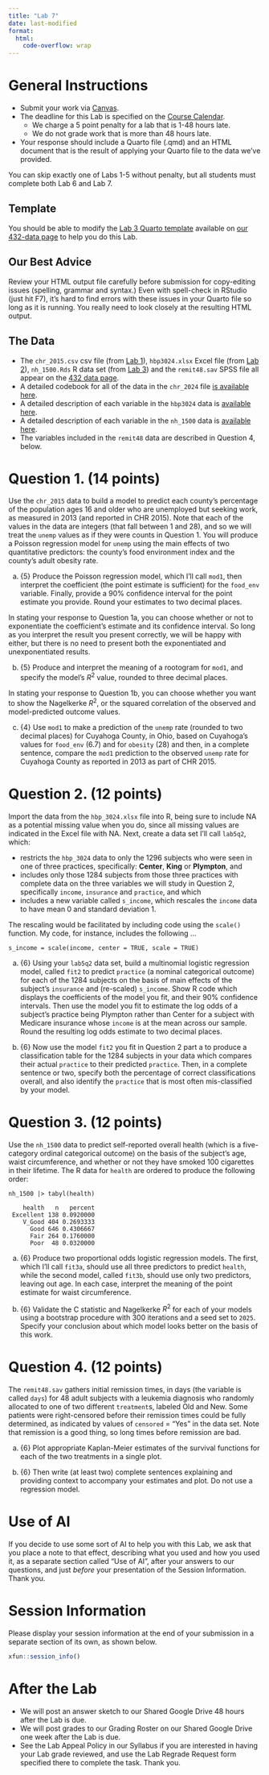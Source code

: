 ```yaml
---
title: "Lab 7"
date: last-modified
format: 
  html:
    code-overflow: wrap
---
```


# General Instructions

- Submit your work via [Canvas](https://canvas.case.edu/). 
- The deadline for this Lab is specified on the [Course Calendar](calendar.qmd).
  - We charge a 5 point penalty for a lab that is 1-48 hours late.
  - We do not grade work that is more than 48 hours late.
- Your response should include a Quarto file (.qmd) and an HTML document that is the result of applying your Quarto file to the data we've provided.

:::{.callout-important}

You can skip exactly one of Labs 1-5 without penalty, but all students must complete both Lab 6 and Lab 7.

:::


## Template

You should be able to modify the [Lab 3 Quarto template](https://raw.githubusercontent.com/THOMASELOVE/432-data/refs/heads/master/data/432_lab3_template.qmd) available on [our 432-data page](https://github.com/THOMASELOVE/432-data) to help you do this Lab.

## Our Best Advice

Review your HTML output file carefully before submission for copy-editing issues (spelling, grammar and syntax.) Even with spell-check in RStudio (just hit F7), it's hard to find errors with these issues in your Quarto file so long as it is running. You really need to look closely at the resulting HTML output.

## The Data

- The `chr_2015.csv` csv file (from [Lab 1](lab1.qmd)), `hbp3024.xlsx` Excel file (from [Lab 2](lab2.qmd)), `nh_1500.Rds` R data set (from [Lab 3](lab3.qmd)) and the `remit48.sav` SPSS file all appear on the [432 data page](https://github.com/THOMASELOVE/432-data).
- A detailed codebook for all of the data in the `chr_2024` file [is available here](chr_codebook.qmd).
- A detailed description of each variable in the `hbp3024` data is [available here](hbp_codebook.qmd).
- A detailed description of each variable in the `nh_1500` data is [available here](nhanes_codebook.qmd).
- The variables included in the `remit48` data are described in Question 4, below.

# Question 1. (14 points)

Use the `chr_2015` data to build a model to predict each county's percentage of the population ages 16 and older who are unemployed but seeking work, as measured in 2013 (and reported in CHR 2015). Note that each of the values in the data are integers (that fall between 1 and 28), and so we will treat the `unemp` values as if they were counts in Question 1. You will produce a Poisson regression model for `unemp` using the main effects of two quantitative predictors: the county's food environment index and the county's adult obesity rate. 

a. {5} Produce the Poisson regression model, which I'll call `mod1`, then interpret the coefficient (the point estimate is sufficient) for the `food_env` variable. Finally, provide a 90% confidence interval for the point estimate you provide. Round your estimates to two decimal places.

:::{.callout-tip}

In stating your response to Question 1a, you can choose whether or not to exponentiate the coefficient's estimate and its confidence interval. So long as you interpret the result you present correctly, we will be happy with either, but there is no need to present both the exponentiated and unexponentiated results.

:::

b. {5} Produce and interpret the meaning of a rootogram for `mod1`, and specify the model's $R^2$ value, rounded to three decimal places.

:::{.callout-tip}

In stating your response to Question 1b, you can choose whether you want to show the Nagelkerke $R^2$, or the squared correlation of the observed and model-predicted outcome values.

:::

c. {4} Use `mod1` to make a prediction of the `unemp` rate (rounded to two decimal places) for Cuyahoga County, in Ohio, based on Cuyahoga's values for `food_env` (6.7) and for `obesity` (28) and then, in a complete sentence, compare the `mod1` prediction to the observed `unemp` rate for Cuyahoga County as reported in 2013 as part of CHR 2015.

# Question 2. (12 points)

Import the data from the `hbp_3024.xlsx` file into R, being sure to include NA as a potential missing value when you do, since all missing values are indicated in the Excel file with NA. Next, create a data set I'll call `lab5q2`, which:

- restricts the `hbp_3024` data to only the 1296 subjects who were seen in one of three practices, specifically: **Center**, **King** or **Plympton**, and
- includes only those 1284 subjects from those three practices with complete data on the three variables we will study in Question 2, specifically `income`, `insurance` and `practice`, and which
- includes a new variable called `s_income`, which rescales the `income` data to have mean 0 and standard deviation 1.

:::{.callout-tip}

The rescaling would be facilitated by including code using the `scale()` function. My code, for instance, includes the following ...

`s_income = scale(income, center = TRUE, scale = TRUE)`

:::

a. {6} Using your `lab5q2` data set, build a multinomial logistic regression model, called `fit2` to predict `practice` (a nominal categorical outcome) for each of the 1284 subjects on the basis of main effects of the subject's `insurance` and (re-scaled) `s_income`. Show R code which displays the coefficients of the model you fit, and their 90% confidence intervals. Then use the model you fit to estimate the log odds of a subject's practice being Plympton rather than Center for a subject with Medicare insurance whose `income` is at the mean across our sample. Round the resulting log odds estimate to two decimal places.

b. {6} Now use the model `fit2` you fit in Question 2 part a to produce a classification table for the 1284 subjects in your data which compares their actual `practice` to their predicted `practice`. Then, in a complete sentence or two, specify both the percentage of correct classifications overall, and also identify the `practice` that is most often mis-classified by your model.

# Question 3. (12 points)

Use the `nh_1500` data to predict self-reported overall health (which is a five-category ordinal categorical outcome) on the basis of the subject's age, waist circumference, and whether or not they have smoked 100 cigarettes in their lifetime. The R data for `health` are ordered to produce the following order:

```
nh_1500 |> tabyl(health)

    health   n   percent
 Excellent 138 0.0920000
    V_Good 404 0.2693333
      Good 646 0.4306667
      Fair 264 0.1760000
      Poor  48 0.0320000
```

a. {6} Produce two proportional odds logistic regression models. The first, which I'll call `fit3a`, should use all three predictors to predict `health`, while the second model, called `fit3b`, should use only two predictors, leaving out age. In each case, interpret the meaning of the point estimate for waist circumference.

b. {6} Validate the C statistic and Nagelkerke $R^2$ for each of your models using a bootstrap procedure with 300 iterations and a seed set to `2025`. Specify your conclusion about which model looks better on the basis of this work.

# Question 4. (12 points)

The `remit48.sav` gathers initial remission times, in days (the variable is called `days`) for 48 adult subjects with a leukemia diagnosis who randomly allocated to one of two different `treatment`s, labeled Old and New. Some patients were right-censored before their remission times could be fully determined, as indicated by values of `censored` = "Yes" in the data set. Note that remission is a good thing, so long times before remission are bad.

a. {6} Plot appropriate Kaplan-Meier estimates of the survival functions for each of the two treatments in a single plot. 

b. {6} Then write (at least two) complete sentences explaining and providing context to accompany your estimates and plot. Do not use a regression model.


# Use of AI

If you decide to use some sort of AI to help you with this Lab, we ask that you place a note to that effect, describing what you used and how you used it, as a separate section called "Use of AI", after your answers to our questions, and just *before* your presentation of the Session Information. Thank you.

# Session Information

Please display your session information at the end of your submission in a separate section of its own, as shown below.

```r
xfun::session_info()
```

# After the Lab

- We will post an answer sketch to our Shared Google Drive 48 hours after the Lab is due.
- We will post grades to our Grading Roster on our Shared Google Drive one week after the Lab is due.
- See the Lab Appeal Policy in our Syllabus if you are interested in having your Lab grade reviewed, and use the Lab Regrade Request form specified there to complete the task. Thank you.